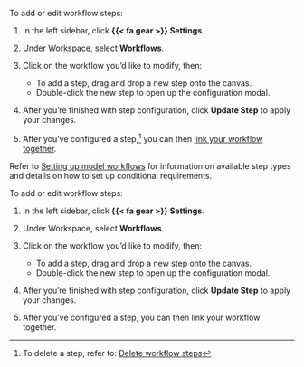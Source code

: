 :::: {.content-visible unless-format="revealjs"}
To add or edit workflow steps:

1. In the left sidebar, click **{{< fa gear >}} Settings**.

1. Under Workspace, select **Workflows**.

1. Click on the workflow you'd like to modify, then:

    - To add a step, drag and drop a new step onto the canvas.
    - Double-click the new step to open up the configuration modal.

1. After you're finished with step configuration, click **Update Step** to apply your changes.

1. After you've configured a step,^[To delete a step, refer to: [Delete workflow steps](/guide/model-workflows/configure-model-workflows.qmd#delete-workflow-steps)] you can then [link your workflow together](/guide/model-workflows/configure-model-workflows.qmd#link-workflow-together).

::: {.callout}
Refer to [Setting up model workflows](/guide/model-workflows/setting-up-model-workflows.qmd#workflow-elements) for information on available step types and details on how to set up conditional requirements.

:::

::::

:::: {.content-hidden unless-format="revealjs"}
To add or edit workflow steps:

1. In the left sidebar, click **{{< fa gear >}} Settings**.

1. Under Workspace, select **Workflows**.

1. Click on the workflow you'd like to modify, then:

    - To add a step, drag and drop a new step onto the canvas.
    - Double-click the new step to open up the configuration modal.

1. After you're finished with step configuration, click **Update Step** to apply your changes.

1. After you've configured a step, you can then link your workflow together.

::::


